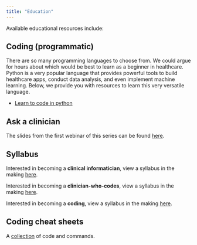 ```yaml
---
title: "Education"
---
```


Available educational resources include:

## Coding (programmatic)

There are so many programming languages to choose from. We could argue for hours about which would be best to learn as a beginner in healthcare. Python is a very popular language that provides powerful tools to build healthcare apps, conduct data analysis, and even implement machine learning. Below, we provide you with resources to learn this very versatile language.

* [Learn to code in python](learn-python/index.qmd)

## Ask a clinician

The slides from the first webinar of this series can be found [here](ask-a-clinician/index.qmd).

## Syllabus

Interested in becoming a **clinical informatician**, view a syllabus in the making [here](/learn/syllabus/clinical-informatician.qmd).

Interested in becoming a **clinician-who-codes**, view a syllabus in the making [here](/learn/syllabus/clinician-who-codes.qmd).

Interested in becoming a **coding**, view a syllabus in the making [here](/learn/syllabus/coding.qmd).

## Coding cheat sheets

A [collection](/cheatsheets/index.qmd) of code and commands.
